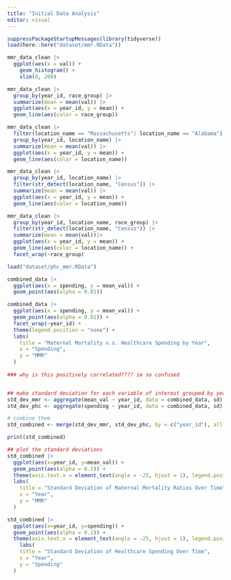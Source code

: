 ```yaml
---
title: "Initial Data Analysis"
editor: visual
---
```


```r
suppressPackageStartupMessages(library(tidyverse))
load(here::here("dataset/mmr.RData"))

mmr_data_clean |> 
  ggplot(aes(x = val)) + 
    geom_histogram() + 
    xlim(0, 200)
```

```r
mmr_data_clean |>
  group_by(year_id, race_group) |>
  summarize(mean = mean(val)) |>
  ggplot(aes(x = year_id, y = mean)) +
  geom_line(aes(color = race_group))
```

```r
mmr_data_clean |>
  filter(location_name == "Massachusetts"| location_name == "Alabama") |> 
  group_by(year_id, location_name) |>
  summarize(mean = mean(val)) |>
  ggplot(aes(x = year_id, y = mean)) +
  geom_line(aes(color = location_name))
```

```r
mmr_data_clean |>
  group_by(year_id, location_name) |>
  filter(str_detect(location_name, "Census")) |> 
  summarize(mean = mean(val)) |>
  ggplot(aes(x = year_id, y = mean)) +
  geom_line(aes(color = location_name))
```

```r
mmr_data_clean |>
  group_by(year_id, location_name, race_group) |>
  filter(str_detect(location_name, "Census")) |> 
  summarize(mean = mean(val))|>
  ggplot(aes(x = year_id, y = mean)) +
  geom_line(aes(color = location_name)) + 
  facet_wrap(~race_group)
```


```r
load("dataset/phc_mmr.RData")

combined_data |> 
  ggplot(aes(x = spending, y = mean_val)) + 
  geom_point(aes(alpha = 0.01)) 

combined_data |> 
  ggplot(aes(x = spending, y = mean_val)) + 
  geom_point(aes(alpha = 0.01)) + 
  facet_wrap(~year_id) +  
  theme(legend.position = "none") + 
  labs(
    title = "Maternal Mortality v.s. Healthcare Spending by Year",
    x = "Spending",
    y = "MMR"
  )
  
### why is this positively correlated???? im so confused  



```

``` r

## make standard deviation for each variable of interest grouped by year
std_dev_mmr <- aggregate(mean_val ~ year_id, data = combined_data, sd)
std_dev_phc <- aggregate(spending ~ year_id, data = combined_data, sd)

# combine them
std_combined <- merge(std_dev_mmr, std_dev_phc, by = c("year_id"), all = TRUE)

print(std_combined)

## plot the standard deviations
std_combined |> 
  ggplot(aes(x=year_id, y=mean_val)) + 
  geom_point(aes(alpha = 0.1)) +
  theme(axis.text.x = element_text(angle = -25, hjust = 1), legend.position = "none") + 
  labs(
    title = "Standard Deviation of Maternal Mortality Ratios Over Time",
    x = "Year",
    y = "MMR"
  )

std_combined |> 
  ggplot(aes(x=year_id, y=spending)) + 
  geom_point(aes(alpha = 0.1)) +
  theme(axis.text.x = element_text(angle = -25, hjust = 1), legend.position = "none") + 
    labs(
    title = "Standard Deviation of Healthcare Spending Over Time",
    x = "Year",
    y = "Spending"
  )


```
